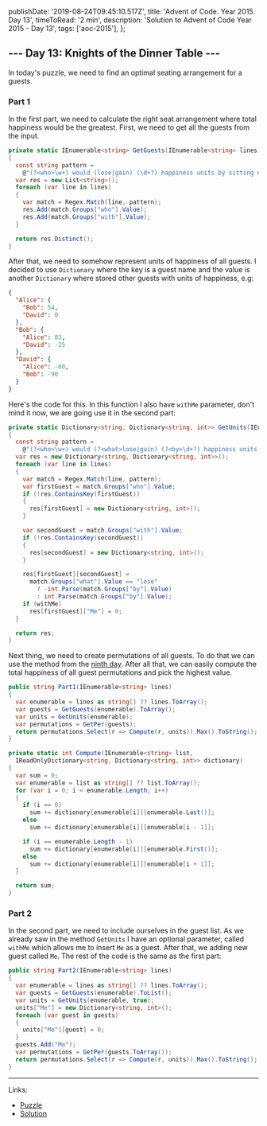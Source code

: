   publishDate: '2019-08-24T09:45:10.517Z',
  title: 'Advent of Code. Year 2015. Day 13',
  timeToRead: '2 min',
  description: 'Solution to Advent of Code Year 2015 - Day 13',
  tags: ['aoc-2015'],
};

## --- Day 13: Knights of the Dinner Table ---

In today's puzzle, we need to find an optimal seating arrangement for a guests.

### Part 1

In the first part, we need to calculate the right seat arrangement where total happiness would be the greatest. First, we need to get all the guests from the input.

```csharp
private static IEnumerable<string> GetGuests(IEnumerable<string> lines)
{
  const string pattern =
    @"(?<who>\w+) would (lose|gain) (\d+?) happiness units by sitting next to (?<with>\w+)";
  var res = new List<string>();
  foreach (var line in lines)
  {
    var match = Regex.Match(line, pattern);
    res.Add(match.Groups["who"].Value);
    res.Add(match.Groups["with"].Value);
  }

  return res.Distinct();
}
```

After that, we need to somehow represent units of happiness of all guests. I decided to use `Dictionary` where the key is a guest name and the value is another `Dictionary` where stored other guests with units of happiness, e.g:

```json
{
  "Alice": {
    "Bob": 54,
    "David": 0
  },
  "Bob": {
    "Alice": 83,
    "David": -25
  },
  "David": {
    "Alice": -60,
    "Bob": -90
  }
}
```

Here's the code for this. In this function I also have `withMe` parameter, don't mind it now, we are going use it in the second part:

```csharp
private static Dictionary<string, Dictionary<string, int>> GetUnits(IEnumerable<string> lines, bool withMe = false)
{
  const string pattern =
    @"(?<who>\w+) would (?<what>lose|gain) (?<by>\d+?) happiness units by sitting next to (?<with>\w+)";
  var res = new Dictionary<string, Dictionary<string, int>>();
  foreach (var line in lines)
  {
    var match = Regex.Match(line, pattern);
    var firstGuest = match.Groups["who"].Value;
    if (!res.ContainsKey(firstGuest))
    {
      res[firstGuest] = new Dictionary<string, int>();
    }

    var secondGuest = match.Groups["with"].Value;
    if (!res.ContainsKey(secondGuest))
    {
      res[secondGuest] = new Dictionary<string, int>();
    }

    res[firstGuest][secondGuest] =
      match.Groups["what"].Value == "lose"
        ? -int.Parse(match.Groups["by"].Value)
        : int.Parse(match.Groups["by"].Value);
    if (withMe)
      res[firstGuest]["Me"] = 0;
  }

  return res;
}
```

Next thing, we need to create permutations of all guests. To do that we can use the method from the [ninth day](/advent-of-code-year-2015-day-9). After all that, we can easily compute the total happiness of all guest permutations and pick the highest value.

```csharp
public string Part1(IEnumerable<string> lines)
{
  var enumerable = lines as string[] ?? lines.ToArray();
  var guests = GetGuests(enumerable).ToArray();
  var units = GetUnits(enumerable);
  var permutations = GetPer(guests);
  return permutations.Select(r => Compute(r, units)).Max().ToString();
}

private static int Compute(IEnumerable<string> list,
  IReadOnlyDictionary<string, Dictionary<string, int>> dictionary)
{
  var sum = 0;
  var enumerable = list as string[] ?? list.ToArray();
  for (var i = 0; i < enumerable.Length; i++)
  {
    if (i == 0)
      sum += dictionary[enumerable[i]][enumerable.Last()];
    else
      sum += dictionary[enumerable[i]][enumerable[i - 1]];

    if (i == enumerable.Length - 1)
      sum += dictionary[enumerable[i]][enumerable.First()];
    else
      sum += dictionary[enumerable[i]][enumerable[i + 1]];
  }

  return sum;
}
```

### Part 2

In the second part, we need to include ourselves in the guest list. As we already saw in the method `GetUnits` I have an optional parameter, called `withMe` which allows me to insert `Me` as a guest. After that, we adding new guest called `Me`. The rest of the code is the same as the first part:

```csharp
public string Part2(IEnumerable<string> lines)
{
  var enumerable = lines as string[] ?? lines.ToArray();
  var guests = GetGuests(enumerable).ToList();
  var units = GetUnits(enumerable, true);
  units["Me"] = new Dictionary<string, int>();
  foreach (var guest in guests)
  {
    units["Me"][guest] = 0;
  }
  guests.Add("Me");
  var permutations = GetPer(guests.ToArray());
  return permutations.Select(r => Compute(r, units)).Max().ToString();
}
```

- - -

Links:

* [Puzzle](https://adventofcode.com/2015/day/13)
* [Solution](https://github.com/PDmatrix/advent-of-code/tree/master/CSharp/Solutions/2015/13)
